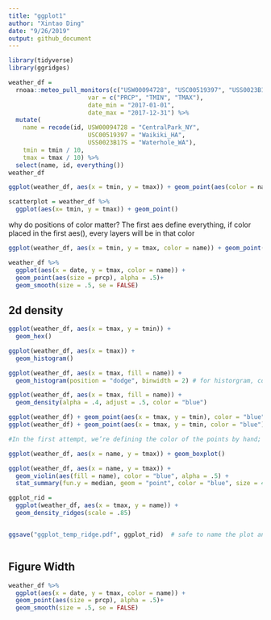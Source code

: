 ```yaml
---
title: "ggplot1"
author: "Xintao Ding"
date: "9/26/2019"
output: github_document
---
```


```r
library(tidyverse)
library(ggridges)

weather_df = 
  rnoaa::meteo_pull_monitors(c("USW00094728", "USC00519397", "USS0023B17S"),
                      var = c("PRCP", "TMIN", "TMAX"), 
                      date_min = "2017-01-01",
                      date_max = "2017-12-31") %>%
  mutate(
    name = recode(id, USW00094728 = "CentralPark_NY", 
                      USC00519397 = "Waikiki_HA",
                      USS0023B17S = "Waterhole_WA"),
    tmin = tmin / 10,
    tmax = tmax / 10) %>%
  select(name, id, everything())
weather_df

```

```r
ggplot(weather_df, aes(x = tmin, y = tmax)) + geom_point(aes(color = name), alpha = .4) + geom_smooth(se = FALSE) + facet_grid(. ~ name)  # creating plot and printing at the same point
```


```r
scatterplot = weather_df %>% 
  ggplot(aes(x= tmin, y = tmax)) + geom_point()
```

why do positions of color matter? The first aes define everything, if color placed in the first aes(), every layers will be in that color

```r
ggplot(weather_df, aes(x = tmin, y = tmax, color = name)) + geom_point(alpha = .4) +geom_smooth(se = FALSE) + facet_grid(. ~ name)
```

```r
weather_df %>% 
  ggplot(aes(x = date, y = tmax, color = name)) +
  geom_point(aes(size = prcp), alpha = .5)+
  geom_smooth(size = .5, se = FALSE)
```

## 2d density
```r
ggplot(weather_df, aes(x = tmax, y = tmin)) + 
  geom_hex()
```

```r
ggplot(weather_df, aes(x = tmax)) + 
  geom_histogram()
```

```r
ggplot(weather_df, aes(x = tmax, fill = name)) + 
  geom_histogram(position = "dodge", binwidth = 2) # for historgram, color is the out color, while fill is inside the bar color
```
```r
ggplot(weather_df, aes(x = tmax, fill = name)) + 
  geom_density(alpha = .4, adjust = .5, color = "blue")
```

```r
ggplot(weather_df) + geom_point(aes(x = tmax, y = tmin), color = "blue")
ggplot(weather_df) + geom_point(aes(x = tmax, y = tmin, color = "blue")) 

#In the first attempt, we’re defining the color of the points by hand; In the second attempt, we’re implicitly creating a color variable that has the value blue everywhere; ggplot is then assigning colors according to this variable using the default color scheme.


```

```r
ggplot(weather_df, aes(x = name, y = tmax)) + geom_boxplot()
```

```r
ggplot(weather_df, aes(x = name, y = tmax)) + 
  geom_violin(aes(fill = name), color = "blue", alpha = .5) + 
  stat_summary(fun.y = median, geom = "point", color = "blue", size = 4)
```

```r
ggplot_rid = 
  ggplot(weather_df, aes(x = tmax, y = name)) + 
  geom_density_ridges(scale = .85)


ggsave("ggplot_temp_ridge.pdf", ggplot_rid)  # safe to name the plot and then save
```
```r
```

## Figure Width
```r
weather_df %>% 
  ggplot(aes(x = date, y = tmax, color = name)) +
  geom_point(aes(size = prcp), alpha = .5)+
  geom_smooth(size = .5, se = FALSE)
```


